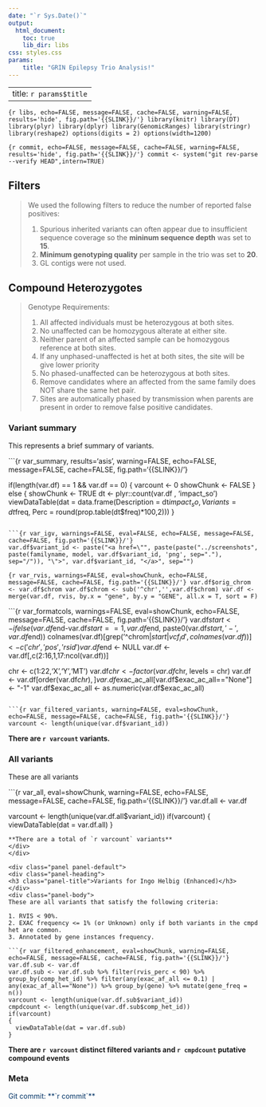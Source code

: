 ```yaml
---
date: "`r Sys.Date()`"
output:
  html_document:
    toc: true
    lib_dir: libs
css: styles.css
params: 
    title: "GRIN Epilepsy Trio Analysis!"
---
```

---
title: `r params$title`
---
```{r libs, echo=FALSE, message=FALSE, cache=FALSE, warning=FALSE, results='hide', fig.path='{{SLINK}}/'}
library(knitr)
library(DT)
library(plyr)
library(dplyr)
library(GenomicRanges)
library(stringr)
library(reshape2)
options(digits = 2)
options(width=1200)
```

```{r commit, echo=FALSE, message=FALSE, cache=FALSE, warning=FALSE, results='hide', fig.path='{{SLINK}}/'}
commit <- system("git rev-parse --verify HEAD",intern=TRUE)
```

## Filters
<blockquote>
We used the following filters to reduce the number of reported false positives:

1. Spurious inherited variants can often appear due to insufficient sequence coverage so the **mininum sequence depth** was set to **15**.
2. **Minimum genotyping quality** per sample in the trio was set to **20**.
3. GL contigs were not used.
</blockquote>

## Compound Heterozygotes
<blockquote>
Genotype Requirements:
  
1. All affected individuals must be heterozygous at both sites.
2. No unaffected can be homozygous alterate at either site.
3. Neither parent of an affected sample can be homozygous reference at both sites.
4. If any unphased-unaffected is het at both sites, the site will be give lower priority
5. No phased-unaffected can be heterozygous at both sites.
6. Remove candidates where an affected from the same family does NOT share the same het pair.
7. Sites are automatically phased by transmission when parents are present in order to remove false positive candidates.
</blockquote>

<div class="panel panel-default">
<div class="panel-heading">
<h3 class="panel-title">Variant summary</h3>
</div>
<div class="panel-body">

This represents a brief summary of variants.

```{r var_summary, results='asis', warning=FALSE, echo=FALSE, message=FALSE, cache=FALSE, fig.path='{{SLINK}}/'}

if(length(var.df) == 1 && var.df == 0)
{
  varcount <- 0
  showChunk <- FALSE
} else {
  showChunk <- TRUE
  dt <- plyr::count(var.df , 'impact_so')
  viewDataTable(dat = data.frame(Description = dt$impact_so, 
                                 Variants = dt$freq, 
                                 Perc = round(prop.table(dt$freq)*100,2)))
}
```

```{r var_igv, warnings=FALSE, eval=FALSE, echo=FALSE, message=FALSE, cache=FALSE, fig.path='{{SLINK}}/'}
var.df$variant_id <- paste("<a href=\"", paste(paste("../screenshots", paste(familyname, model, var.df$variant_id, 'png', sep="."), sep="/")), "\">", var.df$variant_id, "</a>", sep="")
```

```{r var_rvis, warnings=FALSE, eval=showChunk, echo=FALSE, message=FALSE, cache=FALSE, fig.path='{{SLINK}}/'}
var.df$orig_chrom <- var.df$chrom
var.df$chrom <- sub('^chr','',var.df$chrom)
var.df <- merge(var.df, rvis, by.x = "gene", by.y = "GENE", all.x = T, sort = F)
```

```{r var_formatcols, warnings=FALSE, eval=showChunk, echo=FALSE, message=FALSE, cache=FALSE, fig.path='{{SLINK}}/'}
var.df$start <- ifelse(var.df$end-var.df$start==1, var.df$end, paste0(var.df$start,'-',var.df$end))
colnames(var.df)[grep('^chrom$|start|vcf_id', colnames(var.df))] <- c('chr','pos','rsid')
var.df$end <- NULL
var.df <- var.df[,c(2:16,1,17:ncol(var.df))]

chr <- c(1:22,'X','Y','MT')
var.df$chr <- factor(var.df$chr, levels = chr)
var.df <- var.df[order(var.df$chr),]
var.df$exac_ac_all[var.df$exac_ac_all=="None"] <- "-1"
var.df$exac_ac_all <- as.numeric(var.df$exac_ac_all)
```

```{r var_filtered_variants, warning=FALSE, eval=showChunk, echo=FALSE, message=FALSE, cache=FALSE, fig.path='{{SLINK}}/'}
varcount <- length(unique(var.df$variant_id))
```

**There are `r varcount` variants.**
</div>
</div>

<div class="panel panel-default">
<div class="panel-heading">
<h3 class="panel-title">All variants</h3>
</div>
<div class="panel-body">
These are all variants

```{r var_all, eval=showChunk, warning=FALSE, echo=FALSE, message=FALSE, cache=FALSE,  fig.path='{{SLINK}}/'}
var.df.all <- var.df

varcount <- length(unique(var.df.all$variant_id))
if(varcount)
{
  viewDataTable(dat = var.df.all)
}
```
**There are a total of `r varcount` variants**
</div>
</div>

<div class="panel panel-default">
<div class="panel-heading">
<h3 class="panel-title">Variants for Ingo Helbig (Enhanced)</h3>
</div>
<div class="panel-body">
These are all variants that satisfy the following criteria:

1. RVIS < 90%.
2. EXAC frequency <= 1% (or Unknown) only if both variants in the cmpd het are common.
3. Annotated by gene instances frequency.

```{r var_filtered_enhancement, eval=showChunk, warning=FALSE, echo=FALSE, message=FALSE, cache=FALSE, fig.path='{{SLINK}}/'}
var.df.sub <- var.df
var.df.sub <- var.df.sub %>% filter(rvis_perc < 90) %>% group_by(comp_het_id) %>% filter(any(exac_af_all <= 0.1) | any(exac_af_all=="None")) %>% group_by(gene) %>% mutate(gene_freq = n())
varcount <- length(unique(var.df.sub$variant_id))
cmpdcount <- length(unique(var.df.sub$comp_het_id))
if(varcount)
{
  viewDataTable(dat = var.df.sub)
}
```
**There are `r varcount` distinct filtered variants and `r cmpdcount` putative compound events**
</div>
</div>



<div class="panel panel-default">
<div class="panel-heading">
<h3 class="panel-title">Meta</h3>
</div>
<div style="color:#003366;", class="panel-body">
Git commit: **`r commit`**
</div>
</div>

